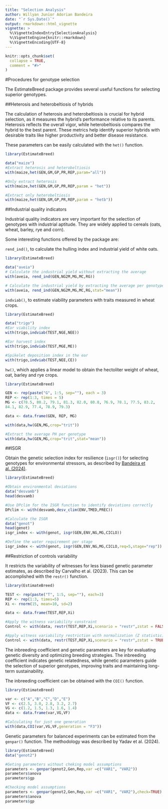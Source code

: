 ---
title: "Selection Analysis"
author: Willyan Junior Adorian Bandeira
date: "`r Sys.Date()`"
output: rmarkdown::html_vignette
vignette: >
  %\VignetteIndexEntry{SelectionAnalysis}
  %\VignetteEngine{knitr::rmarkdown}
  %\VignetteEncoding{UTF-8}
---

```{r, include = FALSE}
knitr::opts_chunk$set(
  collapse = TRUE,
  comment = "#>"
)
```
#Procedures for genotype selection

The EstimateBreed package provides several useful functions for selecting superior genotypes.

##Heterosis and heterobeltiosis of hybrids

The calculation of heterosis and heterobeltiosis is crucial for hybrid selection, as it measures the hybrid's performance relative to its parents. Heterosis reflects the overall vigor, while heterobeltiosis compares the hybrid to the best parent. These metrics help identify superior hybrids with desirable traits like higher productivity and better disease resistance.

These parameters can be easily calculated with the `het()` function.
```{r}
library(EstimateBreed)

data("maize")
#Extract heterosis and heterobeltiosis
with(maize,het(GEN,GM,GP,PR,REP,param="all"))

#Only extract heterosis
with(maize,het(GEN,GM,GP,PR,REP,param = "het"))

#Extract only heterobeltiosis
with(maize,het(GEN,GM,GP,PR,REP,param = "hetb"))
```

##Industrial quality indicators

Industrial quality indicators are very important for the selection of genotypes with industrial aptitude. They are widely applied to cereals (oats, wheat, barley, rye and corn).

Some interesting functions offered by the package are: 

`rend_ind()`, to calculate the hulling index and industrial yield of white oats.
```{r}
library(EstimateBreed)

data("aveia")
# Calculate the industrial yield without extracting the average
with(aveia, rend_ind(GEN,NG2M,MG,MC,RG))

# Calculate the industrial yield by extracting the average per genotype
with(aveia, rend_ind(GEN,NG2M,MG,MC,RG,stat="mean"))
```

`indviab()`, to estimate viability parameters with traits measured in wheat crops.
```{r}
library(EstimateBreed)

data("trigo")
#Ear viability index
with(trigo,indviab(TEST,NGE,NEE))

#Ear harvest index
with(trigo,indviab(TEST,MGE,ME))

#Spikelet deposition index in the ear
with(trigo,indviab(TEST,NEE,CE))

```

`hw()`, which applies a linear model to obtain the hectoliter weight of wheat, oat, barley and rye crops.
```{r}
library(EstimateBreed)

GEN <- rep(paste("G", 1:5, sep=""), each = 3)
REP <- rep(1:3, times = 5)
MG <- c(78.5, 80.2, 79.1, 81.3, 82.0, 80.8, 76.9, 78.1, 77.5, 83.2,
84.1, 82.9, 77.4, 78.9, 79.3)

data <- data.frame(GEN, REP, MG)

with(data,hw(GEN,MG,crop="trit"))

#Extract the average PH per genotype
with(data,hw(GEN,MG,crop="trit",stat="mean"))
```

##ISGR

Obtain the genetic selection index for resilience (`isgr()`) for selecting genotypes for environmental stressors, as described by [Bandeira et al. (2024)](https://www.cropj.com/Carvalho_18_12_2024_825_830.pdf).

```{r}
library(EstimateBreed)

#Obtain environmental deviations
data("desvamb")
head(desvamb)

#Use DPclim for the ISGR function to identify deviations correctly
DPclim <- with(desvamb,desv_clim(ENV,TMED,PREC))

#Calculate the ISGR
data("genot")
head(genot)
isgr_index <- with(genot, isgr(GEN,ENV,NG,MG,CICLO))

#Define the water requirement per stage
isgr_index <- with(genot, isgr(GEN,ENV,NG,MG,CICLO,req=5,stage="rep"))
```

##Restriction of controls variability

It restricts the variability of witnesses for less biased genetic parameter estimates, as described by Carvalho et al. (2023). This can be accomplished with the `restr()` function.

```{r}
library(EstimateBreed)

TEST <- rep(paste("T", 1:5, sep=""), each=3)
REP <- rep(1:3, times=5)
Xi <- rnorm(15, mean=10, sd=2)

data <- data.frame(TEST,REP,Xi)

#Apply the witness variability constraint
Control <- with(data, restr(TEST,REP,Xi,scenario = "restr",zstat = FALSE))

#Apply witness variability restriction with normalization (Z statistic)
Control <- with(data, restr(TEST,REP,Xi,scenario = "restr",zstat = TRUE))
```

The inbreeding coefficient and genetic parameters are key for evaluating genetic diversity and optimizing breeding strategies. The inbreeding coefficient indicates genetic relatedness, while genetic parameters guide the selection of superior genotypes, improving traits and maintaining long-term sustainability.

The inbreeding coefficient can be obtained with the `COI()` function.
```{r}
library(EstimateBreed)

var <- c("A","B","C","D","E")
VF <- c(2.5, 3.0, 2.8, 3.2, 2.7)
VG <- c(1.2, 1.5, 1.3, 1.6, 1.4)
data <- data.frame(var,VG,VF)

#Calculating for just one generation
with(data,COI(var,VG,VF,generation = "F3"))
```

Genetic parameters for balanced experiments can be estimated from the `genpar()` function. The methodology was described by Yadav et al. (2024).
```{r}
library(EstimateBreed)
data("genot2")

#Geting parameters without cheking model assumptions
parameters <- genpar(genot2,Gen,Rep,var =c("VAR1", "VAR2"))
parameters$anova
parameters$gp

#Checking model assumptions
parameters <- genpar(genot2,Gen,Rep,var =c("VAR1", "VAR2"),check=TRUE)
parameters$anova
parameters$gp
```
